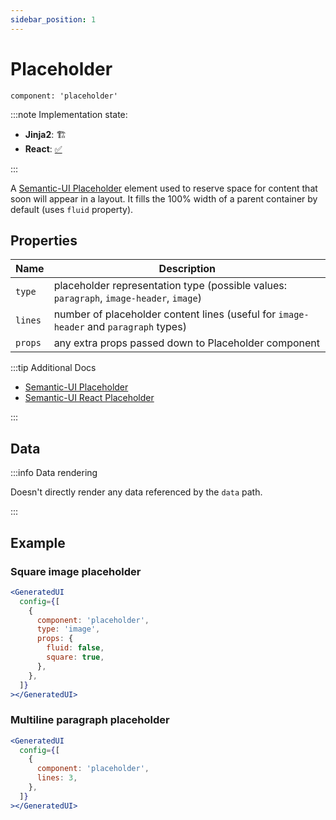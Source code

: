 ```yaml
---
sidebar_position: 1
---
```



# Placeholder

`component: 'placeholder'`

:::note Implementation state:

- **Jinja2**: 🏗
- **React**: [✅](https://github.com/oarepo/react-generative-ui/blob/master/src/components/Placeholder.tsx)

:::

A [Semantic-UI Placeholder](https://semantic-ui.com/elements/placeholder.html#/definition) element
used to reserve space for content that soon will appear in a layout. It fills the 100% width
of a parent container by default (uses `fluid` property).

## Properties

| Name    | Description                                                                             |
| ------- | --------------------------------------------------------------------------------------- |
| `type`  | placeholder representation type (possible values: `paragraph`, `image-header`, `image`) |
| `lines` | number of placeholder content lines (useful for `image-header` and `paragraph` types)   |
| `props` | any extra props passed down to Placeholder component                                    |

:::tip Additional Docs

- [Semantic-UI Placeholder](https://semantic-ui.com/elements/placeholder.html#/definition)
- [Semantic-UI React Placeholder](https://react.semantic-ui.com/elements/placeholder/)

:::

## Data

:::info Data rendering

Doesn't directly render any data referenced by the `data` path.

:::

## Example

### Square image placeholder

<Tabs>
  <TabItem value="react" label="React" default>

```jsx title=layout.json5 live
<GeneratedUI
  config={[
    {
      component: 'placeholder',
      type: 'image',
      props: {
        fluid: false,
        square: true,
      },
    },
  ]}
></GeneratedUI>
```

  </TabItem>
  <TabItem value="jinja" label="Jinja2" default>
    <Admonition type="note" icon="🚧" title="Not implemented yet..." />
  </TabItem>
</Tabs>

### Multiline paragraph placeholder

<Tabs>
  <TabItem value="react" label="React" default>

```jsx title=layout.json5 live
<GeneratedUI
  config={[
    {
      component: 'placeholder',
      lines: 3,
    },
  ]}
></GeneratedUI>
```

</TabItem>
  <TabItem value="jinja" label="Jinja2" default>
    <Admonition type="note" icon="🚧" title="Not implemented yet..." />
  </TabItem>
</Tabs>

